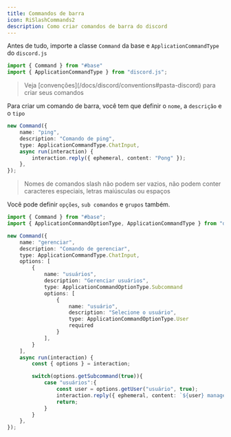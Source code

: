 ```yaml
---
title: Commandos de barra
icon: RiSlashCommands2
description: Como criar comandos de barra do discord
---
```


Antes de tudo, importe a classe `Command` da base e `ApplicationCommandType` do `discord.js`
```ts title="ping.ts"
import { Command } from "#base"
import { ApplicationCommandType } from "discord.js";
```


<Blockquote icon={icons.bulb} color="info">
    Veja [convenções](/docs/discord/conventions#pasta-discord) para criar seus comandos
</Blockquote>

Para criar um comando de barra, você tem que definir o `nome`, a `descrição` e o `tipo`

```ts title="ping.ts"
new Command({
    name: "ping",
    description: "Comando de ping",
    type: ApplicationCommandType.ChatInput,
    async run(interaction) {
        interaction.reply({ ephemeral, content: "Pong" });
    },
});
```
<Blockquote color="danger" icon={icons.danger}>
    Nomes de comandos slash não podem ser vazios, não podem conter caracteres especiais, letras maiúsculas ou espaços
</Blockquote>

Você pode definir `opções`, `sub comandos` e `grupos` também.
```ts title="manage.ts"
import { Command } from "#base";
import { ApplicationCommandOptionType, ApplicationCommandType } from "discord.js";

new Command({
    name: "gerenciar",
    description: "Comando de gerenciar",
    type: ApplicationCommandType.ChatInput,
    options: [
        {
            name: "usuários",
            description: "Gerenciar usuários",
            type: ApplicationCommandOptionType.Subcommand
            options: [
                {
                    name: "usuário",
                    description: "Selecione o usuário",
                    type: ApplicationCommandOptionType.User
                    required
                }       
            ],
        }
    ],
    async run(interaction) {
        const { options } = interaction;

        switch(options.getSubcommand(true)){
            case "usuários":{
                const user = options.getUser("usuário", true);
                interaction.reply({ ephemeral, content: `${user} managed` })
                return;
            }
        }
    },
});
```